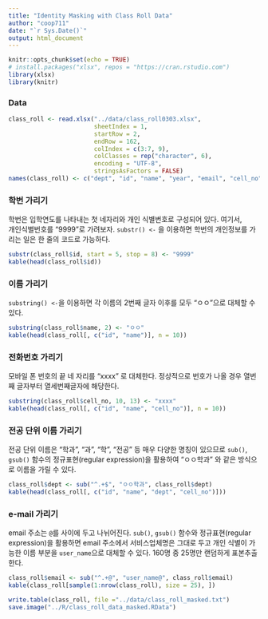 ```yaml
---
title: "Identity Masking with Class Roll Data"
author: "coop711"
date: "`r Sys.Date()`"
output: html_document
---
```



```r
knitr::opts_chunk$set(echo = TRUE)
# install.packages("xlsx", repos = "https://cran.rstudio.com")
library(xlsx)
library(knitr)
```

### Data

```r
class_roll <- read.xlsx("../data/class_roll0303.xlsx", 
                        sheetIndex = 1, 
                        startRow = 2, 
                        endRow = 162, 
                        colIndex = c(3:7, 9), 
                        colClasses = rep("character", 6), 
                        encoding = "UTF-8", 
                        stringsAsFactors = FALSE)
names(class_roll) <- c("dept", "id", "name", "year", "email", "cell_no")
```

### 학번 가리기

학번은 입학연도를 나타내는 첫 네자리와 개인 식별번호로 구성되어 있다. 여기서,  
개인식별번호를 "9999"로 가려보자. `substr() <-` 을 이용하면 학번의 개인정보를 가리는 일은 한 줄의 코드로 가능하다. 

```r
substr(class_roll$id, start = 5, stop = 8) <- "9999"
kable(head(class_roll$id))
```

### 이름 가리기

`substring() <- `을 이용하면 각 이름의 2번째 글자 이후를 모두 "ㅇㅇ"으로 대체할 수 있다. 

```r
substring(class_roll$name, 2) <- "ㅇㅇ"
kable(head(class_roll[, c("id", "name")], n = 10))
```

### 전화번호 가리기

모바일 폰 번호의 끝 네 자리를 "xxxx" 로 대체한다. 정상적으로 번호가 나올 경우 열번째 글자부터 열세번째글자에 해당한다.

```r
substring(class_roll$cell_no, 10, 13) <- "xxxx"
kable(head(class_roll[, c("id", "name", "cell_no")], n = 10))
```

### 전공 단위 이름 가리기

전공 단위 이름은 "학과", "과", "학", "전공"  등 매우 다양한 명칭이 있으므로 `sub()`, `gsub()` 함수의 정규표현(regular expression)을 활용하여 "ㅇㅇ학과" 와 같은 방식으로 이름을 가릴 수 있다. 

```r
class_roll$dept <- sub("^.+$", "ㅇㅇ학과", class_roll$dept)
kable(head(class_roll[, c("id", "name", "dept", "cell_no")]))
```

### e-mail 가리기

email 주소는 `@`를 사이에 두고 나뉘어진다. 
`sub()`, `gsub()` 함수와 정규표현(regular expression)을 활용하면 email 주소에서 서비스업체명은 그대로 두고 개인 식별이 가능한 이름 부분을 `user_name`으로 대체할 수 있다. 160명 중 25명만 랜덤하게 표본추출한다.

```r
class_roll$email <- sub("^.+@", "user_name@", class_roll$email)
kable(class_roll[sample(1:nrow(class_roll), size = 25), ])
```


```r
write.table(class_roll, file ="../data/class_roll_masked.txt")
save.image("../R/class_roll_data_masked.RData")
```
